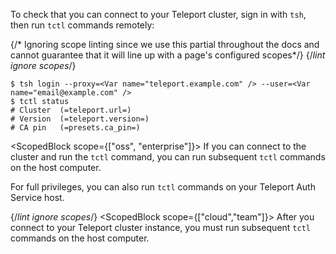 To check that you can connect to your Teleport cluster, sign in with `tsh`, then 
run `tctl` commands remotely:

{/* Ignoring scope linting since we use this partial throughout the docs and
cannot guarantee that it will line up with a page's configured scopes*/}
{/*lint ignore scopes*/} 

```code
$ tsh login --proxy=<Var name="teleport.example.com" /> --user=<Var name="email@example.com" />
$ tctl status
# Cluster  (=teleport.url=)
# Version  (=teleport.version=)
# CA pin   (=presets.ca_pin=)
```

<ScopedBlock scope={["oss", "enterprise"]}>
If you can connect to the cluster and run the `tctl` command,
you can run subsequent `tctl` commands on the host computer.

For full privileges, you can also run `tctl` commands on your 
Teleport Auth Service host.
</ScopedBlock>

{/*lint ignore scopes*/}
<ScopedBlock scope={["cloud","team"]}>
After you connect to your Teleport cluster instance, you must run subsequent `tctl` commands 
on the host computer.
</ScopedBlock>
